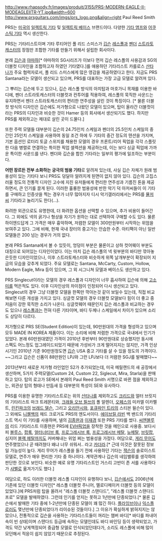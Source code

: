 http://www.rhapsody.fr/images/produit/3155/PRS-MODERN-EAGLE-II-MODEAGLEIITR-YT.jpg&width=600
http://www.prsguitars.com/imgs/prs_logo.png&align=right
Paul Reed Smith

PRS는 [[미국]]의 [[일렉트릭 기타]] 및 [[일렉트릭 베이스]] 브랜드이다.
다양한 [[기타 앰프]]와 [[어쿠스틱 기타]] 역시 생산한다.

PRS는 기타리스트이며 기타 루티어인 폴 리드 스미스가 [[깁슨]] [[레스폴]]과 [[펜더]] [[스트라토캐스터]]의 장점만 조합한 기타를 만들기 위해서 설립한 회사이다. 

본래 [[깁슨]]과  [[야마하]][* 야마하의 SG시리즈가 이보다 먼저 깁슨 레스폴의 사용감과 SG의 더블컷 디자인을 조합하고자 하였던 기타였다.]를 애용하던 기타리스트 카를로스 [[산타나]]가 주요 협력자로서, 폴 리드 스미스에게 많은 영감을 제공하였다고 한다. 지금도 PRS Santana라는 모델이 생산되고 있으며, PRS를 대표하는 가장 고급 모델로 알려져 있다.

그 뿌리는 깁슨에 두고 있으나, 깁슨 레스폴 방식의 아치탑과 마호가니 목재를 이용한 바디에, 펜더 스트라토캐스터의 더블컷과 컨투어를 적용하여, 레스폴의 묵직한 사운드는 유지하면서 펜더 스트라토캐스터의 편리한 연주성을 살린 것이 특징이다. [* 물론 더블컷 방식의 디자인은 깁슨에도 저가형으로 나왔던 모델이 있으며, 탑이 올라간 더블컷이라는 PRS의 디자인과 비슷한 것이 Hamer 등의 회사에서 생산되기도 했다. 하지만 PRS를 제외하고는 제대로 살린 곳이 드물다.]

또한 주력 모델들 대부분이 깁슨의 24.75인치 스케일과 펜더의 25.5인치 스케일의 중간인 25인치 스케일을 사용하여 동일 조건 하에 두 기타의 중간 정도의 텐션을 가지며, 기본 옵션인 로터리 토글 스위치를 채용한 모델의 경우 프론트/리어 픽업을 각각 스플릿한 다음 병렬로 연결하는 특이한 픽업 셀렉션을 제공하는데, 이는 보다 싱글 픽업에 가까운 특이한 사운드를 낸다. 펜더와 깁슨을 합친 기타라는 일부의 평가에 일조하는 부분이다.

'''어떤 장르든 전부 소화하는 궁극의 범용 기타'''로 알려져 있는데, 사실 깁슨 자체가 원래 범용성이 있는 기타다 보니 PRS도 덩달아 알려지게 된면이 없지 않아 있다. 깁슨의 고집스러울 정도의 전통적 디자인 고수에 지친 유저들에게 편리한 연주성과 기름진 톤을 제공하면서, 큰 인기를 끌게 된다. 이러한 훌륭한 범용성에 반한 악기 덕 아저씨들이 이 기타를 구매하고 인증샷을 찍는 경우가 너무 많아지자 디시 악기갤러리에서는 PRS를 [[뮬]]저씨 기타라고 놀리기도 한다(...).

화려한 외관으로도 유명한데, 더 화려한 옵션을 선택할 수 있으며, 추가 비용이 들어간다. 그 외에도 넥의 굵기나 형상을 자기가 원하는 대로 선택하여 구매할 수도 있다. 물론 하이엔드답게 그 가격은 매우 흉악하며, 저렴한 모델이 300만원부터 시작하는 위엄을 보여주고 있다. 그에 비해, 현재 국내 장터의 중고가는 안습한 수준. 아티팩이 아닌 일반 모델들은 200 넘는 경우가 거의 없다.

본래 PRS Santana에서 볼 수 있듯이, 엉덩이 부분은 물론이고 상하 컷어웨이 부분도 대칭으로 되어있는 디자인이었다. 이는 마치 깁슨 레스폴의 넥 윗부분의 바디만 깎아놓은듯한 디자인이었으나, 이후 스트라토캐스터와 비슷하게 위쪽 날개부분이 확장되어 지금의 모습을 갖추게 되었다. 주요 모델로는 Santana, McCarty, Custom, Hollow, Modern Eagle, Mira 등이 있으며, 그 외 시그니쳐 모델과 베이스도 생산하고 있다.

PRS Singlecut이라는 모델의 경우 레스폴과 디자인이 너무 흡사하여 깁슨에 의해 [[고소미]]를 먹은적도 있다. 이후 디자인상의 차이점이 인정되어 다시 생산되고 있다. Singlecut의 경우 그냥 더블컷 모델을 한쪽만 깍아논것 같이 보일수 있는데, 직접 비교해보면 다른 개성을 가지고 있다. 싱글컷 모델의 경우 더블컷 모델보다 힘이 더 좋고 중저음이 강한 묵직한 소리가 나온다. 싱글컷웨어 때문인지 깁슨 레스폴과 비교하는 경우도 있으나 [[레스폴]]과는 전혀 다른 기타이며, 바디 두께나 스케일에서 차이가 있으며 소리도 상당히 다르다. 

저가형으로 PRS SE(Student Edition)이 있는데, 90만원대의 가격을 형성하고 있으며 모두 MADE IN KOREA 제품이다. 이는 소리에 비해 저렴한 가격으로 국내에서 인기가 있었다. 본래 60만원대였던 가격이 2010년 후반부터 90만원대로 상승했지만 동시에 스펙도 어느정도 업그레이드되었기 때문에 가성비가 크게 떨어지지는 않지만, 가격 인상 시기인 2010년 기준 90만원정도면 [[깁슨]] USA 중고 기타를 살 수 있을 정도의 가격이다. ~~그리고 깁슨은 신품이 88만원인 LPJ와 그런 LPJ보다 더 저렴한 SGJ를 발매했다~~

2013년부터 새로운 저가형 라인업인 S2가 추가되었는데, 미국 메릴랜드의 새 공장에서 생산하며, 5가지 주력모델(Custom 24, Custom 22, Siglecut, Mira, Starla)을 판매하고 있다. 탑의 로고가 SE에서 본래의 Paul Reed Smith 서명으로 바뀐 점을 제외하고는, 외관상 탑의 형태나 만듬새 등 대부분의 특성이 SE와 유사하다.

PRS를 이용한 유명한 기타리스트로는 위의 [[산타나]]를 제외하고도 [[크리드]]와 얼터 브릿지의 기타리스트 마크 트레몬티와, [[크래들 오브 필쓰]]의 폴 알렌더, [[오페스]]의 미카엘 이카펠트, [[린킨파크]]의 [[브래드 델슨]], 그리고 [[오리안시]]와, [[포큐파인 트리]]의 스티븐 윌슨이 있다. 그 외에도 [[니켈백]]의 채드 크로거도 PRS의 엔도서이다. [[에이브릴 라빈]] 백 밴드의 기타리스트 역시 이 기타를 사용하며, 넬의 [[김종완]]과 [[이재경]] 또한 PRS 기타를 썼다. [[씨엔블루]]의 리드 기타리스트 이종현은 PRS에 [[밴 헤일런|EVH]]픽업을 장착한 것을 메인으로 사용중. 보다시피 [[블루스]], [[팝]][[록]], [[얼터너티브 록]], [[프로그레시브 록]],  [[프로그레시브 메탈]], [[뉴메탈]], [[브릿팝]], 심지어 [[블랙 메탈]]까지도 커버해내는 위엄 쩌는 범용성을 가젔다.
여담으로, [[게리 무어]]도 연주했었으나 곧 때려쳤다 왜냐 너무 쉬워서.. 라고 [[카더라]].[* 근데 이것은 잘못된 정보일 가능성이 높다. 게리 무어가 레스폴을 들기 전에 사용하던 기타는 [[잭슨]]의 솔로이스트 모델로, 연주가 매우 편리한 기타 중 하나이다. 계약관계나 깁슨의 네임밸류를 생각하여 판단한 것으로 보인다. 비슷한 예로 유명 기타리스트인 거스리 고반이 존 서를 사용하다가 [[샤벨]]로 옮겨가기도 했다.]

여담으로, 하도 이러한 더블컷 레스폴 디자인이 유행하다 보니, [[깁슨]]에서도 2006년에 기존에 있던 더블컷 디자인[* 레스폴 더블컷 주니어, 멜로디메이커 더블컷 등의 모델이 있었다.]에 PRS처럼 탑을 올려서 "레스폴 더블컷 스탠다드", "레스폴 더블컷 스탠다드 프로" 모델을 발매하였다. 그런데 인기를 얻지는 못하고 1년만에 단종되었다.[* 물론 깁슨에서 발매한 기타 중에 1-2년만에 단종된 모델이 꽤 많긴 하다. [[플라잉브이]]나 [[익스플로러]]도 몇년만에 단종되었다가 리이슈된 것들이다.] 그 이유가 확실하게 밝혀지지는 않았으나, 전통적으로 깁슨을 사용하는 기타리스트들이 꺼리는 챔버 바디[* 바디를 파내어 속이 빈 상태]이며 스탠다드 등급에 속하는 모델인데도 바디 바인딩 등이 생략되었고, 가격도 약간 낮게책정되어 중급형 모델로 인식되었던데다가, 소리도 레스폴에 비해 많이 모던해서 적응이 쉽지 않았기 때문으로 추정된다.

